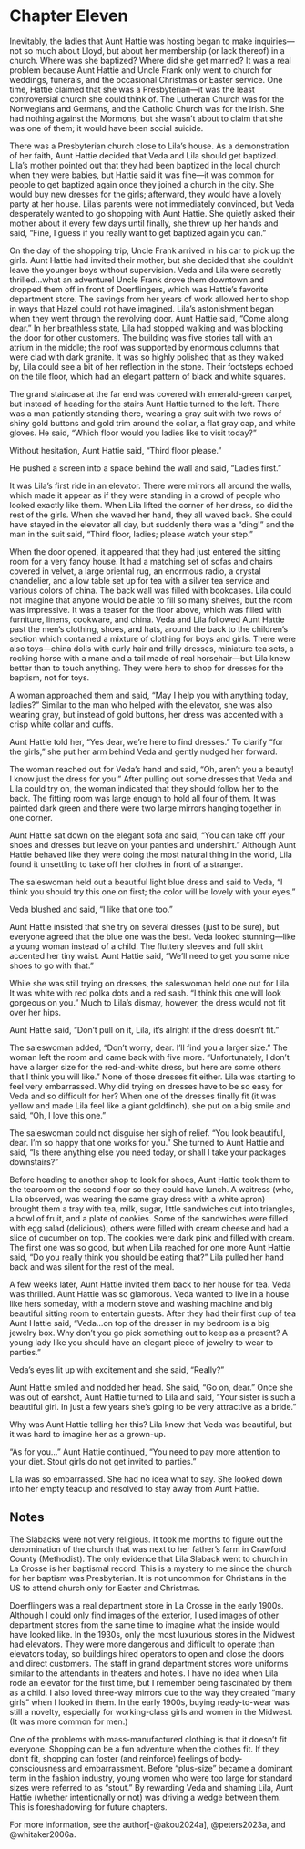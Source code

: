 # Chapter Eleven

Inevitably, the ladies that Aunt Hattie was hosting began to make inquiries---not so much about Lloyd, but about her membership (or lack thereof) in a church. Where was she baptized? Where did she get married? It was a real problem because Aunt Hattie and Uncle Frank only went to church for weddings, funerals, and the occasional Christmas or Easter service. One time, Hattie claimed that she was a Presbyterian---it was the least controversial church she could think of. The Lutheran Church was for the Norwegians and Germans, and the Catholic Church was for the Irish. She had nothing against the Mormons, but she wasn't about to claim that she was one of them; it would have been social suicide. 

There was a Presbyterian church close to Lila's house. As a demonstration of her faith, Aunt Hattie decided that Veda and Lila should get baptized. Lila's mother pointed out that they had been baptized in the local church when they were babies, but Hattie said it was fine---it was common for people to get baptized again once they joined a church in the city. She would buy new dresses for the girls; afterward, they would have a lovely party at her house. Lila's parents were not immediately convinced, but Veda desperately wanted to go shopping with Aunt Hattie. She quietly asked their mother about it every few days until finally, she threw up her hands and said, "Fine, I guess if you really want to get baptized again you can."

On the day of the shopping trip, Uncle Frank arrived in his car to pick up the girls. Aunt Hattie had invited their mother, but she decided that she couldn't leave the younger boys without supervision. Veda and Lila were secretly thrilled&hellip;what an adventure! Uncle Frank drove them downtown and dropped them off in front of Doerflingers, which was Hattie's favorite department store. The savings from her years of work allowed her to shop in ways that Hazel could not have imagined. Lila's astonishment began when they went through the revolving door. Aunt Hattie said, "Come along dear." In her breathless state, Lila had stopped walking and was blocking the door for other customers. The building was five stories tall with an atrium in the middle; the roof was supported by enormous columns that were clad with dark granite. It was so highly polished that as they walked by, Lila could see a bit of her reflection in the stone. Their footsteps echoed on the tile floor, which had an elegant pattern of black and white squares. 

The grand staircase at the far end was covered with emerald-green carpet, but instead of heading for the stairs Aunt Hattie turned to the left. There was a man patiently standing there, wearing a gray suit with two rows of shiny gold buttons and gold trim around the collar, a flat gray cap, and white gloves. He said, "Which floor would you ladies like to visit today?" 

Without hesitation, Aunt Hattie said, "Third floor please." 

He pushed a screen into a space behind the wall and said, "Ladies first." 

It was Lila's first ride in an elevator. There were mirrors all around the walls, which made it appear as if they were standing in a crowd of people who looked exactly like them. When Lila lifted the corner of her dress, so did the rest of the girls. When she waved her hand, they all waved back. She could have stayed in the elevator all day, but suddenly there was a "ding!" and the man in the suit said, "Third floor, ladies; please watch your step."
	
When the door opened, it appeared that they had just entered the sitting room for a very fancy house. It had a matching set of sofas and chairs covered in velvet, a large oriental rug, an enormous radio, a crystal chandelier, and a low table set up for tea with a silver tea service and various colors of china. The back wall was filled with bookcases. Lila could not imagine that anyone would be able to fill so many shelves, but the room was impressive. It was a teaser for the floor above, which was filled with furniture, linens, cookware, and china. Veda and Lila followed Aunt Hattie past the men's clothing, shoes, and hats, around the back to the children's section which contained a mixture of clothing for boys and girls. There were also toys---china dolls with curly hair and frilly dresses, miniature tea sets, a rocking horse with a mane and a tail made of real horsehair---but Lila knew better than to touch anything. They were here to shop for dresses for the baptism, not for toys. 

A woman approached them and said, "May I help you with anything today, ladies?" Similar to the man who helped with the elevator, she was also wearing gray, but instead of gold buttons, her dress was accented with a crisp white collar and cuffs. 

Aunt Hattie told her, "Yes dear, we're here to find dresses." To clarify "for the girls," she put her arm behind Veda and gently nudged her forward. 

The woman reached out for Veda's hand and said, "Oh, aren't you a beauty! I know just the dress for you." After pulling out some dresses that Veda and Lila could try on, the woman indicated that they should follow her to the back. The fitting room was large enough to hold all four of them. It was painted dark green and there were two large mirrors hanging together in one corner. 

Aunt Hattie sat down on the elegant sofa and said, "You can take off your shoes and dresses but leave on your panties and undershirt." Although Aunt Hattie behaved like they were doing the most natural thing in the world, Lila found it unsettling to take off her clothes in front of a stranger. 

The saleswoman held out a beautiful light blue dress and said to Veda, "I think you should try this one on first; the color will be lovely with your eyes." 

Veda blushed and said, "I like that one too." 

Aunt Hattie insisted that she try on several dresses (just to be sure), but everyone agreed that the blue one was the best. Veda looked stunning---like a young woman instead of a child. The fluttery sleeves and full skirt accented her tiny waist. Aunt Hattie said, "We'll need to get you some nice shoes to go with that."

While she was still trying on dresses, the saleswoman held one out for Lila. It was white with red polka dots and a red sash. "I think this one will look gorgeous on you." Much to Lila's dismay, however, the dress would not fit over her hips. 

Aunt Hattie said, "Don't pull on it, Lila, it's alright if the dress doesn't fit." 

The saleswoman added, "Don't worry, dear. I'll find you a larger size." The woman left the room and came back with five more. "Unfortunately, I don't have a larger size for the red-and-white dress, but here are some others that I think you will like." None of those dresses fit either. Lila was starting to feel very embarrassed. Why did trying on dresses have to be so easy for Veda and so difficult for her? When one of the dresses finally fit (it was yellow and made Lila feel like a giant goldfinch), she put on a big smile and said, "Oh, I love this one." 

The saleswoman could not disguise her sigh of relief. "You look beautiful, dear. I'm so happy that one works for you." She turned to Aunt Hattie and said, "Is there anything else you need today, or shall I take your packages downstairs?"

Before heading to another shop to look for shoes, Aunt Hattie took them to the tearoom on the second floor so they could have lunch. A waitress (who, Lila observed, was wearing the same gray dress with a white apron) brought them a tray with tea, milk, sugar, little sandwiches cut into triangles, a bowl of fruit, and a plate of cookies. Some of the sandwiches were filled with egg salad (delicious); others were filled with cream cheese and had a slice of cucumber on top. The cookies were dark pink and filled with cream. The first one was so good, but when Lila reached for one more Aunt Hattie said, "Do you really think you should be eating that?" Lila pulled her hand back and was silent for the rest of the meal.

A few weeks later, Aunt Hattie invited them back to her house for tea. Veda was thrilled. Aunt Hattie was so glamorous. Veda wanted to live in a house like hers someday, with a modern stove and washing machine and big beautiful sitting room to entertain guests. After they had their first cup of tea Aunt Hattie said, "Veda&hellip;on top of the dresser in my bedroom is a big jewelry box. Why don't you go pick something out to keep as a present? A young lady like you should have an elegant piece of jewelry to wear to parties." 

Veda's eyes lit up with excitement and she said, "Really?" 

Aunt Hattie smiled and nodded her head. She said, "Go on, dear." Once she was out of earshot, Aunt Hattie turned to Lila and said, "Your sister is such a beautiful girl. In just a few years she's going to be very attractive as a bride." 

Why was Aunt Hattie telling her this? Lila knew that Veda was beautiful, but it was hard to imagine her as a grown-up. 

"As for you&hellip;" Aunt Hattie continued, "You need to pay more attention to your diet. Stout girls do not get invited to parties." 

Lila was so embarrassed. She had no idea what to say. She looked down into her empty teacup and resolved to stay away from Aunt Hattie. 

## Notes

The Slabacks were not very religious. It took me months to figure out the denomination of the church that was next to her father's farm in Crawford County (Methodist). The only evidence that Lila Slaback went to church in La Crosse is her baptismal record. This is a mystery to me since the church for her baptism was Presbyterian. It is not uncommon for Christians in the US to attend church only for Easter and Christmas.

Doerflingers was a real department store in La Crosse in the early 1900s. Although I could only find images of the exterior, I used images of other department stores from the same time to imagine what the inside would have looked like. In the 1930s, only the most luxurious stores in the Midwest had elevators. They were more dangerous and difficult to operate than elevators today, so buildings hired operators to open and close the doors and direct customers. The staff in grand department stores wore uniforms similar to the attendants in theaters and hotels. I have no idea when Lila rode an elevator for the first time, but I remember being fascinated by them as a child. I also loved three-way mirrors due to the way they created "many girls" when I looked in them. In the early 1900s, buying ready-to-wear was still a novelty, especially for working-class girls and women in the Midwest. (It was more common for men.)

One of the problems with mass-manufactured clothing is that it doesn't fit everyone. Shopping can be a fun adventure when the clothes fit. If they don't fit, shopping can foster (and reinforce) feelings of body-consciousness and embarrassment. Before "plus-size" became a dominant term in the fashion industry, young women who were too large for standard sizes were referred to as "stout." By rewarding Veda and shaming Lila, Aunt Hattie (whether intentionally or not) was driving a wedge between them. This is foreshadowing for future chapters.

For more information, see the author[-@akou2024a], @peters2023a, and @whitaker2006a.  
